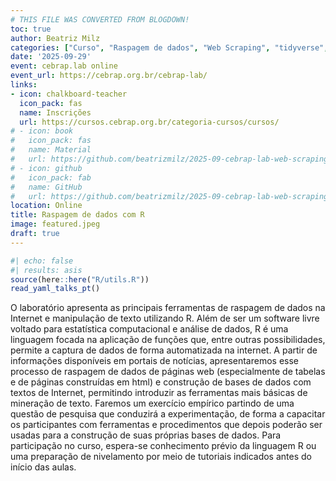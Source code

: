 ```yaml
---
# THIS FILE WAS CONVERTED FROM BLOGDOWN!
toc: true
author: Beatriz Milz
categories: ["Curso", "Raspagem de dados", "Web Scraping", "tidyverse", "rvest", "API", "Português"]
date: '2025-09-29'
event: cebrap.lab online
event_url: https://cebrap.org.br/cebrap-lab/
links:
- icon: chalkboard-teacher
  icon_pack: fas
  name: Inscrições
  url: https://cursos.cebrap.org.br/categoria-cursos/cursos/
# - icon: book
#   icon_pack: fas
#   name: Material
#   url: https://github.com/beatrizmilz/2025-09-cebrap-lab-web-scraping/archive/refs/heads/main.zip
# - icon: github
#   icon_pack: fab
#   name: GitHub
#   url: https://github.com/beatrizmilz/2025-09-cebrap-lab-web-scraping
location: Online
title: Raspagem de dados com R
image: featured.jpeg
draft: true
---
```


```r
#| echo: false
#| results: asis
source(here::here("R/utils.R"))
read_yaml_talks_pt()
```

O laboratório apresenta as principais ferramentas de raspagem de dados na Internet e manipulação de texto utilizando R. Além de ser um software livre voltado para estatística computacional e análise de dados, R é uma linguagem focada na aplicação de funções que, entre outras possibilidades, permite a captura de dados de forma automatizada na internet. A partir de informações disponíveis em portais de notícias, apresentaremos esse processo de raspagem de dados de páginas web (especialmente de tabelas e de páginas construídas em html) e construção de bases de dados com textos de Internet, permitindo introduzir as ferramentas mais básicas de mineração de texto. Faremos um exercício empírico partindo de uma questão de pesquisa que conduzirá a experimentação, de forma a capacitar os participantes com ferramentas e procedimentos que depois poderão ser usadas para a construção de suas próprias bases de dados. Para participação no curso, espera-se conhecimento prévio da linguagem R ou uma preparação de nivelamento por meio de tutoriais indicados antes do início das aulas.

